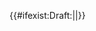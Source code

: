 {{#ifexist:Draft:{{SUBJECTPAGENAME}}|{{tmbox
| type = notice
| image = [[File:Edit-find-replace.svg|link=]]
| text = 「[[{{SUBJECTPAGENAME}}|{{SUBJECTPAGENAME}}]]」存在草稿頁，可能正在進行與本頁面相關的大幅度修訂，可以'''前往[[Draft:{{SUBJECTPAGENAME}}|該草稿頁面]]'''給予相關編輯建議或討論。
}}|}}